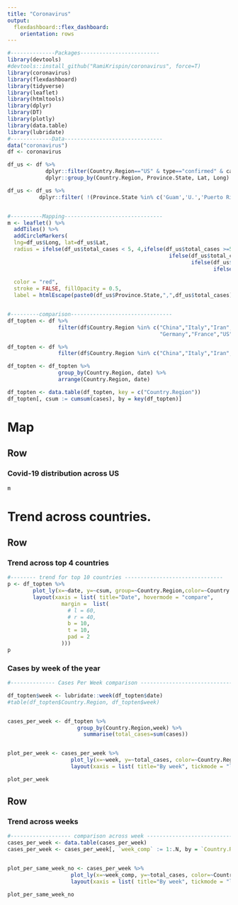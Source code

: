 ```yaml
---
title: "Coronavirus"
output: 
  flexdashboard::flex_dashboard:
    orientation: rows
---
```


``` r
#--------------Packages-------------------------
library(devtools)
#devtools::install_github("RamiKrispin/coronavirus", force=T)
library(coronavirus)
library(flexdashboard)
library(tidyverse)
library(leaflet)
library(htmltools)
library(dplyr)
library(DT)
library(plotly)
library(data.table)
library(lubridate)
#-------------Data-------------------------------
data("coronavirus")
df <- coronavirus

df_us <- df %>% 
            dplyr::filter(Country.Region=="US" & type=="confirmed" & cases >=1) %>%
            dplyr::group_by(Country.Region, Province.State, Lat, Long) %>% summarise(total_cases=sum(cases))

df_us <- df_us %>% 
          dplyr::filter( !(Province.State %in% c('Guam','U.','Puerto Rico')))


#----------Mapping-------------------------------
m <- leaflet() %>%
  addTiles() %>% 
  addCircleMarkers(
  lng=df_us$Long, lat=df_us$Lat,
  radius = ifelse(df_us$total_cases < 5, 4,ifelse(df_us$total_cases >=5 &  df_us$total_cases < 25, 6,
                                                   ifelse(df_us$total_cases>=25 & df_us$total_cases <100,12,
                                                          ifelse(df_us$total_cases>=100 & df_us$total_cases <300,20,
                                                                 ifelse(df_us$total_cases>=300 & df_us$total_cases <600,30,
                                                                        ifelse(df_us$total_cases>=600 & df_us$total_cases <1000,40,50)))))),
  color = "red",
  stroke = FALSE, fillOpacity = 0.5,
  label = htmlEscape(paste0(df_us$Province.State,",",df_us$total_cases)))


#---------comparison--------------------------------
df_topten <- df %>% 
                filter(df$Country.Region %in% c("China","Italy","Iran","Spain","Korea, South",
                                                "Germany","France","US","Switzerland","United Kingdom") & cases >= 1 & type=="confirmed")

df_topten <- df %>% 
                filter(df$Country.Region %in% c("China","Italy","Iran","Spain","US") & cases >= 1 & type=="confirmed")

df_topten <- df_topten %>% 
                group_by(Country.Region, date) %>%
                arrange(Country.Region, date)

df_topten <- data.table(df_topten, key = c("Country.Region"))
df_topten[, csum := cumsum(cases), by = key(df_topten)]


```


Map
=======================================================================
Row
-----------------------------------------------------------------------

### Covid-19 distribution across US
```r
m
```

Trend across countries.
=======================================================================
Row
-----------------------------------------------------------------------
### Trend across top 4 countries

```r
#-------- trend for top 10 countries -------------------------------
p <- df_topten %>% 
        plot_ly(x=~date, y=~csum, group=~Country.Region,color=~Country.Region, mode="lines") %>% 
        layout(xaxis = list( title="Date", hovermode = "compare",
                 margin =  list(
                   # l = 60,
                   # r = 40,
                   b = 10,
                   t = 10,
                   pad = 2
                 )))
p
```

### Cases by week of the year
```r
#-------------- Cases Per Week comparison ----------------------------------

df_topten$week <- lubridate::week(df_topten$date)
#table(df_topten$Country.Region, df_topten$week)


cases_per_week <- df_topten %>% 
                      group_by(Country.Region,week) %>% 
                        summarise(total_cases=sum(cases))


plot_per_week <- cases_per_week %>% 
                    plot_ly(x=~week, y=~total_cases, color=~Country.Region, type = "bar") %>% 
                    layout(xaxis = list( title="By week", tickmode = "linear"))

plot_per_week
```


Row 
-----------------------------------------------------------------------

### Trend across weeks 
```r
#------------------- comparison across week ---------------------------------------------------
cases_per_week <- data.table(cases_per_week)
cases_per_week <- cases_per_week[, `week_comp` := 1:.N, by = `Country.Region`]


plot_per_same_week_no <- cases_per_week %>% 
                    plot_ly(x=~week_comp, y=~total_cases, color=~Country.Region, type = "bar") %>% 
                    layout(xaxis = list( title="By week", tickmode = "linear"))

plot_per_same_week_no
```


